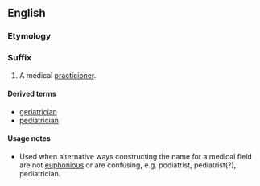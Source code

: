 ==English==

===Etymology===
{{suffix|-iatric|ian}}

===Suffix===
{{en-suffix}}

# A medical [[practicioner]].

====Derived terms====
* [[geriatrician]]
* [[pediatrician]]

====Usage notes====
* Used when alternative ways constructing the name for a medical field are not [[euphonious]] or are confusing, e.g. podiatrist, pediatrist(?), pediatrician.